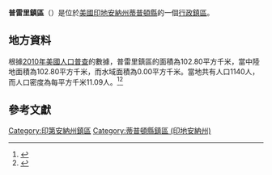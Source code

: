 {{noteTA
|G1=USState
|G2=地名
|G3=Unit
}}
{{Infobox settlement
|official_name            = 普雷里鎮區
|native_name = Prairie Township
|settlement_type          = [[行政鎮區|行政鎮區]]
|image_skyline            = 
|imagesize                = 
|image_map                = Map highlighting Prairie Township, Tipton County, Indiana.svg
|mapsize                  = 250px
|pushpin_map  =USA Indiana
|pushpin_label = 普雷里鎮區
|pushpin_label_position   = top
|pushpin_map_caption      = 普雷里鎮區在印地安納州的位置
|subdivision_type         = [[世界政區索引|國家]]
|subdivision_type1        = [[美国州份|州份]]
|subdivision_type2        = [[印地安納州行政区划|縣]]
|subdivision_name         = [[美国|美国]]
|subdivision_name1        = [[印地安納州|印地安納州]]
|subdivision_name2        = [[蒂普頓縣_(印地安納州)|蒂普頓縣]]
|elevation_ft             = 896
|elevation_m              = 273
|timezone                 = [[北美东部時區|北美东部時區]]
|area_total_km2           = 102.80
|area_land_km2            = 102.80
|area_water_km2           = 0.00
|area_total_sq_mi         = 
|area_land_sq_mi          = 
|area_water_sq_mi         = 
|population_as_of         = [[2010年美國人口普查|2010]]
|population_footnotes     = 
|population_total         = 1140
|population_density_km2   = auto
|population_density_sq_mi = auto
|utc_offset               = -5
|coordinates              = {{coord|40|21|11|N|86|11|36|W|type:city_region:US-AL_source:GNS-enwiki|display=inline,title}}
| coor_pinpoint           = 
| coordinates_footnotes   = 
|timezone_DST             = EDT
|utc_offset_DST           = -4
|postal_code_type         = [[美國郵區編號|郵區編號]]
|postal_code              = 46049, 46068, 46072, 46979
|area_code                = {{link-en|电话区号765|Area code 765|765}}
|blank_name = [[地名信息系统|GNIS ID]]
|blank_info = 453771
}}
'''普雷里鎮區'''（{{lang-en|Prairie Township}}）是位於[[美國|美國]][[印地安納州|印地安納州]][[蒂普頓縣_(印地安納州)|蒂普頓縣]]的一個[[行政鎮區|行政鎮區]]。

== 地方資料 ==
根據[[2010年美國人口普查|2010年美國人口普查]]的數據，普雷里鎮區的面積為102.80平方千米，當中陸地面積為102.80平方千米，而水域面積為0.00平方千米。當地共有人口1140人，而人口密度為每平方千米11.09人。<ref name="GR8">{{cite web|url=http://factfinder2.census.gov|publisher=[[美国人口调查局|美国人口调查局]]|accessdate=2011-05-14|title=American FactFinder|archive-date=2013-09-11|archive-url=https://web.archive.org/web/20130911234518/http://factfinder2.census.gov/|dead-url=no}}</ref><ref>{{cite web|url=https://www.citypopulation.de/en/usa/indiana/admin/|title=USA: Indiana (Counties and Townships) - City Population|access-date=2020-08-28|archive-date=2020-04-22|archive-url=https://web.archive.org/web/20200422090607/https://www.citypopulation.de/en/usa/indiana/admin/|dead-url=no}}</ref>

== 參考文獻 ==
{{reflist}}

{{蒂普頓縣 (印地安納州)}}

{{DEFAULTSORT:Prairie Township}}
[[Category:印第安納州鎮區|Category:印第安納州鎮區]]
[[Category:蒂普頓縣鎮區_(印地安納州)|Category:蒂普頓縣鎮區 (印地安納州)]]

{{Indiana-geo-stub}}